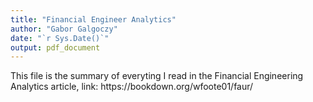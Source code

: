 ```yaml
---
title: "Financial Engineer Analytics"
author: "Gabor Galgoczy"
date: "`r Sys.Date()`"
output: pdf_document
---
```


This file is the summary of everyting I read in the Financial Engineering Analytics article, link:
https://bookdown.org/wfoote01/faur/

